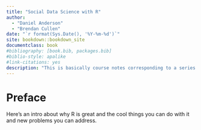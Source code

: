 ```yaml
---
title: "Social Data Science with R"
author: 
  - "Daniel Anderson"
  - "Brendan Cullen"
date: "`r format(Sys.Date(), '%Y-%m-%d')`"
site: bookdown::bookdown_site
documentclass: book
#bibliography: [book.bib, packages.bib]
#biblio-style: apalike
#link-citations: yes
description: "This is basically course notes corresponding to a series of courses in educational data science, which are generally applicable to a wide range of social data science problems, taught through R."
---
```


# Preface

Here's an intro about why R is great and the cool things you can do with it and new problems you can address.